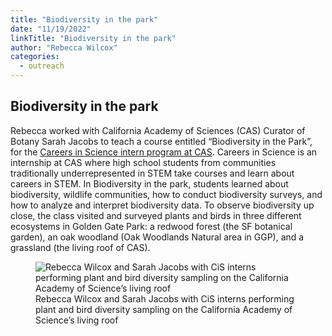 ```yaml
---
title: "Biodiversity in the park"
date: "11/19/2022"
linkTitle: "Biodiversity in the park"
author: "Rebecca Wilcox"
categories:
  - outreach
---
```


## Biodiversity in the park

Rebecca worked with California Academy of Sciences (CAS) Curator of Botany Sarah Jacobs to teach a course entitled "Biodiversity in the Park", for the [Careers in Science intern program at CAS](https://www.calacademy.org/careers-in-science-cis-intern-program). Careers in Science is an internship at CAS where high school students from communities traditionally underrepresented in STEM take courses and learn about careers in STEM. In Biodiversity in the park, students learned about biodiversity, wildlife communities, how to conduct biodiversity surveys, and how to analyze and interpret biodiversity data. To observe biodiversity up close, the class visited and surveyed plants and birds in three different ecosystems in Golden Gate Park: a redwood forest (the SF botanical garden), an oak woodland (Oak Woodlands Natural area in GGP), and a grassland (the living roof of CAS).

![Rebecca Wilcox and Sarah Jacobs with CiS interns performing plant and bird diversity sampling on the California Academy of Science's living roof](images/Biodiversity_CiS_Fall2022.png){fig-align="center"}

